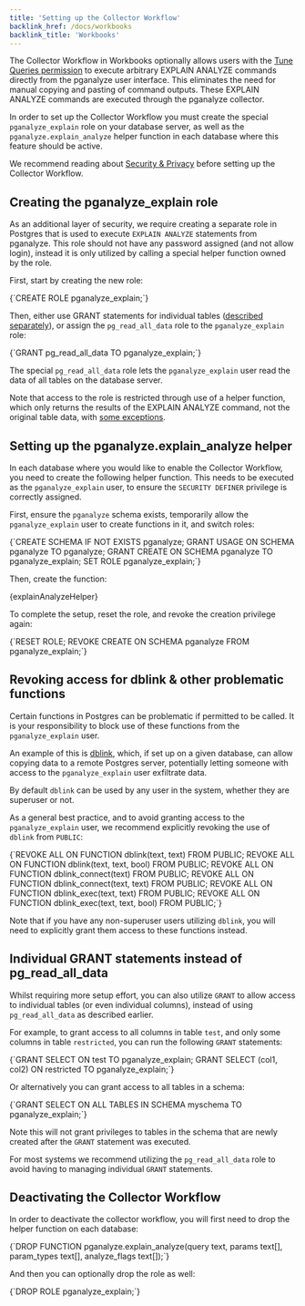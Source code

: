 ```yaml
---
title: 'Setting up the Collector Workflow'
backlink_href: /docs/workbooks
backlink_title: 'Workbooks'
---
```



<DocsBetaFeature feature="Workbooks" />

The Collector Workflow in Workbooks optionally allows users with the [Tune Queries permission](/docs/accounts/permissions#tune-queries)
to execute arbitrary EXPLAIN ANALYZE commands directly from the pganalyze user interface. This eliminates
the need for manual copying and pasting of command outputs. These EXPLAIN ANALYZE commands are executed
through the pganalyze collector.

In order to set up the Collector Workflow you must create the special `pganalyze_explain`
role on your database server, as well as the `pganalyze.explain_analyze` helper function
in each database where this feature should be active.

We recommend reading about [Security & Privacy](security-privacy) before setting up the Collector Workflow.

## Creating the pganalyze_explain role

As an additional layer of security, we require creating a separate role in Postgres
that is used to execute `EXPLAIN ANALYZE` statements from pganalyze. This role should
not have any password assigned (and not allow login), instead it is only utilized
by calling a special helper function owned by the role.

First, start by creating the new role:

<CodeBlock language="sql">
{`CREATE ROLE pganalyze_explain;`}
</CodeBlock>

Then, either use GRANT statements for individual tables ([described separately](#individual-grant-statements-instead-of-pg_read_all_data)), or assign the
`pg_read_all_data` role to the `pganalyze_explain` role:

<CodeBlock language="sql">
{`GRANT pg_read_all_data TO pganalyze_explain;`}
</CodeBlock>

The special `pg_read_all_data` role lets the `pganalyze_explain` user read the data of
all tables on the database server.

Note that access to the role is restricted through use of a helper
function, which only returns the results of the EXPLAIN ANALYZE command, not the original
table data, with [some exceptions](security-privacy#data-privacy-considerations).

## Setting up the pganalyze.explain_analyze helper

In each database where you would like to enable the Collector Workflow, you need to create
the following helper function. This needs to be executed as the `pganalyze_explain` user,
to ensure the `SECURITY DEFINER` privilege is correctly assigned.

First, ensure the `pganalyze` schema exists, temporarily allow the `pganalyze_explain`
user to create functions in it, and switch roles:

<CodeBlock language="sql">
{`CREATE SCHEMA IF NOT EXISTS pganalyze;
GRANT USAGE ON SCHEMA pganalyze TO pganalyze;
GRANT CREATE ON SCHEMA pganalyze TO pganalyze_explain;
SET ROLE pganalyze_explain;`}
</CodeBlock>

Then, create the function:

<CodeBlock language="sql">
{explainAnalyzeHelper}
</CodeBlock>

To complete the setup, reset the role, and revoke the creation privilege again:

<CodeBlock language="sql">
{`RESET ROLE;
REVOKE CREATE ON SCHEMA pganalyze FROM pganalyze_explain;`}
</CodeBlock>

## Revoking access for dblink & other problematic functions

Certain functions in Postgres can be problematic if permitted to be called. It is your
responsibility to block use of these functions from the `pganalyze_explain` user.

An example of this is [dblink](https://www.postgresql.org/docs/current/dblink.html), which,
if set up on a given database, can allow copying data to a remote Postgres server, potentially
letting someone with access to the `pganalyze_explain` user exfiltrate data.

By default `dblink` can be used by any user in the system, whether they are superuser or not.

As a general best practice, and to avoid granting access to the `pganalyze_explain` user,
we recommend explicitly revoking the use of `dblink` from `PUBLIC`:

<CodeBlock language="sql">
{`REVOKE ALL ON FUNCTION dblink(text, text) FROM PUBLIC;
REVOKE ALL ON FUNCTION dblink(text, text, bool) FROM PUBLIC;
REVOKE ALL ON FUNCTION dblink_connect(text) FROM PUBLIC;
REVOKE ALL ON FUNCTION dblink_connect(text, text) FROM PUBLIC;
REVOKE ALL ON FUNCTION dblink_exec(text, text) FROM PUBLIC;
REVOKE ALL ON FUNCTION dblink_exec(text, text, bool) FROM PUBLIC;`}
</CodeBlock>

Note that if you have any non-superuser users utilizing `dblink`, you will need to explicitly
grant them access to these functions instead.

## Individual GRANT statements instead of pg_read_all_data

Whilst requiring more setup effort, you can also utilize `GRANT` to allow access to individual tables (or even individual columns),
instead of using `pg_read_all_data` as described earlier.

For example, to grant access to all columns in table `test`, and only some columns in table `restricted`, you can run the following `GRANT` statements:

<CodeBlock language="sql">
{`GRANT SELECT ON test TO pganalyze_explain;
GRANT SELECT (col1, col2) ON restricted TO pganalyze_explain;`}
</CodeBlock>

Or alternatively you can grant access to all tables in a schema:

<CodeBlock language="sql">
{`GRANT SELECT ON ALL TABLES IN SCHEMA myschema TO pganalyze_explain;`}
</CodeBlock>

Note this will not grant privileges to tables in the schema that are newly created after the `GRANT` statement was executed.

For most systems we recommend utilizing the `pg_read_all_data` role to avoid having to managing individual `GRANT` statements.

## Deactivating the Collector Workflow

In order to deactivate the collector workflow, you will first need to drop the helper function on each database:

<CodeBlock language="sql">
{`DROP FUNCTION pganalyze.explain_analyze(query text, params text[], param_types text[], analyze_flags text[]);`}
</CodeBlock>

And then you can optionally drop the role as well:

<CodeBlock language="sql">
{`DROP ROLE pganalyze_explain;`}
</CodeBlock>
